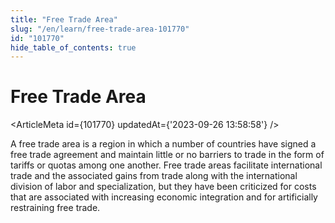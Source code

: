 ```yaml
---
title: "Free Trade Area"
slug: "/en/learn/free-trade-area-101770"
id: "101770"
hide_table_of_contents: true
---
```



# Free Trade Area

<ArticleMeta id={101770} updatedAt={'2023-09-26 13:58:58'} />
<div className='border-solid border-b border-t-0 my-4 border-[var(--ifm-color-gray-300)]' />

A free trade area is a region in which a number of countries have signed a free trade agreement and maintain little or no barriers to trade in the form of tariffs or quotas among one another. Free trade areas facilitate international trade and the associated gains from trade along with the international division of labor and specialization, but they have been criticized for costs that are associated with increasing economic integration and for artificially restraining free trade.
